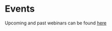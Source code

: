 # Events

Upcoming and past webinars can be found [here](https://labordynamicsinstitute.github.io/crress/#projects)

